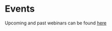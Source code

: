 # Events

Upcoming and past webinars can be found [here](https://labordynamicsinstitute.github.io/crress/#projects)

